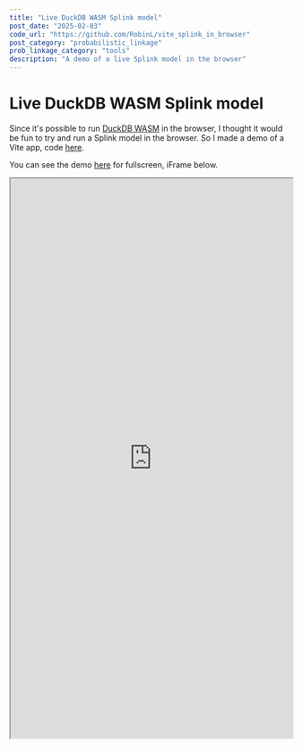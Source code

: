 ```yaml
---
title: "Live DuckDB WASM Splink model"
post_date: "2025-02-03"
code_url: "https://github.com/RobinL/vite_splink_in_browser"
post_category: "probabilistic_linkage"
prob_linkage_category: "tools"
description: "A demo of a live Splink model in the browser"
---
```






<ProbHomeNav />

# Live DuckDB WASM Splink model

Since it's possible to run [DuckDB WASM](https://duckdb.org/docs/api/wasm/overview.html) in the browser, I thought it would be fun to try and run a Splink model in the browser.  So I made a demo of a Vite app, code [here](https://github.com/RobinL/vite_splink_in_browser).

You can see the demo [here](https://www.robinlinacre.com/vite_splink_in_browser) for fullscreen, iFrame below.

<iframe
  src="https://www.robinlinacre.com/vite_splink_in_browser"
  width="100%"
  height="1000px"
  style={{ border: 'none' }}
  title="Live DuckDB WASM Splink model"
></iframe>